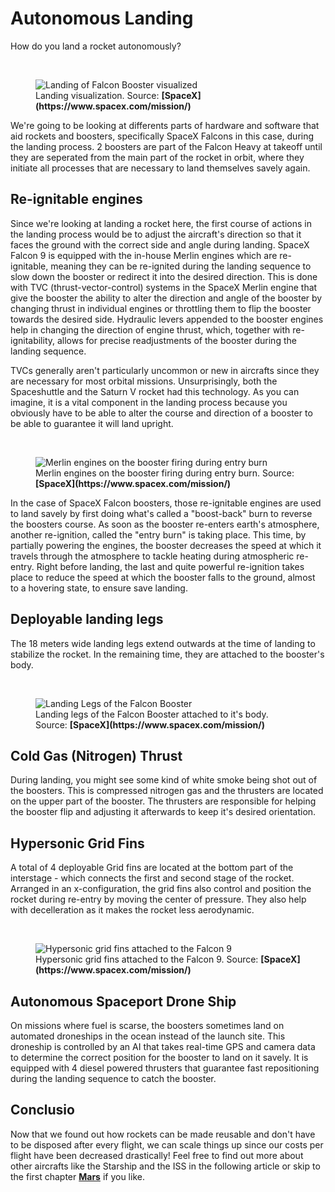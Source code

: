
# Autonomous Landing

How do you land a rocket autonomously?

<br />
<figure>
<Image src={require(".//../../../../resources/images/landing.jpg")} alt="Landing of Falcon Booster visualized" />
<figcaption>Landing visualization. Source: <strong>[SpaceX](https://www.spacex.com/mission/)</strong></figcaption>
</figure>

We're going to be looking at differents parts of hardware and software that aid rockets and boosters, specifically SpaceX Falcons in this case, during the landing process.
2 boosters are part of the Falcon Heavy at takeoff until they are seperated from the main part of the rocket in orbit, where they initiate all processes that are necessary to land themselves savely again.


## Re-ignitable engines
Since we're looking at landing a rocket here, the first course of actions in the landing process would be to adjust the aircraft's direction so that it faces the ground with the correct side and angle during landing. SpaceX Falcon 9 is equipped with the in-house Merlin engines which are re-ignitable, meaning they can be re-ignited during the landing sequence to slow down the booster or redirect it into the desired direction. This is done with TVC (thrust-vector-control) systems in the SpaceX Merlin engine that give the booster the ability to alter the direction and angle of the booster by changing thrust in individual engines or throttling them to flip the booster towards the desired side. Hydraulic levers appended to the booster engines help in changing the direction of engine thrust, which, together with re-ignitability, allows for precise readjustments of the booster during the landing sequence.

TVCs generally aren't particularly uncommon or new in aircrafts since they are necessary for most orbital missions. Unsurprisingly, both the Spaceshuttle and the Saturn V rocket had this technology. As you can imagine, it is a vital component in the landing process because you obviously have to be able to alter the course and direction of a booster to be able to guarantee it will land upright.

<br />
<figure>
<Image src={require(".//../../../../resources/images/entryburn.png")} alt="Merlin engines on the booster firing during entry burn" />
<figcaption>Merlin engines on the booster firing during entry burn. Source: <strong>[SpaceX](https://www.spacex.com/mission/)</strong></figcaption>
</figure>

In the case of SpaceX Falcon boosters, those re-ignitable engines are used to land savely by first doing what's called a "boost-back" burn to reverse the boosters course. As soon as the booster re-enters earth's atmosphere, another re-ignition, called the "entry burn" is taking place. This time, by partially powering the engines, the booster decreases the speed at which it travels through the atmosphere to tackle heating during atmospheric re-entry. Right before landing, the last and quite powerful re-ignition takes place to reduce the speed at which the booster falls to the ground, almost to a hovering state, to ensure save landing.

## Deployable landing legs
The 18 meters wide landing legs extend outwards at the time of landing to stabilize the rocket. In the remaining time, they are attached to the booster's body.

<br />
<figure>
<Image src={require(".//../../../../resources/images/landinglegs.jpg")} alt="Landing Legs of the Falcon Booster" />
<figcaption>Landing legs of the Falcon Booster attached to it's body. Source: <strong>[SpaceX](https://www.spacex.com/mission/)</strong></figcaption>
</figure>

## Cold Gas (Nitrogen) Thrust
During landing, you might see some kind of white smoke being shot out of the boosters. This is compressed nitrogen gas and the thrusters are located on the upper part of the booster. The thrusters are responsible for helping the booster flip and adjusting it afterwards to keep it's desired orientation.

## Hypersonic Grid Fins
A total of 4 deployable Grid fins are located at the bottom part of the interstage - which connects the first and second stage of the rocket. Arranged in an x-configuration, the grid fins also control and position the rocket during re-entry by moving the center of pressure. They also help with decelleration as it makes the rocket less aerodynamic.

<br />
<figure>
<Image src={require(".//../../../../resources/images/landingfins.png")} alt="Hypersonic grid fins attached to the Falcon 9" />
<figcaption>Hypersonic grid fins attached to the Falcon 9. Source: <strong>[SpaceX](https://www.spacex.com/mission/)</strong></figcaption>
</figure>

## Autonomous Spaceport Drone Ship
On missions where fuel is scarse, the boosters sometimes land on automated droneships in the ocean instead of the launch site. This droneship is controlled by an AI that takes real-time GPS and camera data to determine the correct position for the booster to land on it savely. It is equipped with 4 diesel powered thrusters that guarantee fast repositioning during the landing sequence to catch the booster.

## Conclusio
Now that we found out how rockets can be made reusable and don't have to be disposed after every flight, we can scale things up since our costs per flight have been decreased drastically! Feel free to find out more about other aircrafts like the Starship and the ISS in the following article or skip to the first chapter <strong>[Mars](https://www.google.com)</strong> if you like.

<Analytics />